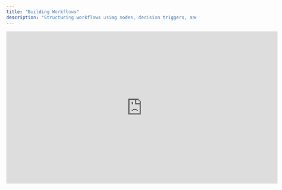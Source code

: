 ```yaml
---
title: "Building Workflows"
description: "Structuring workflows using nodes, decision triggers, and best practices"
---
```


<iframe width="720" height="405" src="https://www.youtube.com/embed/VXcc-rE_3sw?list=PL4Esdvw6Uoe2hhGH996R9_fkN32XqM0C-" title="Workflow builder" frameborder="0" allow="accelerometer; autoplay; clipboard-write; encrypted-media; gyroscope; picture-in-picture; web-share" referrerpolicy="strict-origin-when-cross-origin" allowfullscreen />

## Overview

Building an effective AI-powered workflow in Plura requires structuring nodes, defining logic, and continuously refining interactions. Every workflow begins with a **Start Trigger**, which marks the entry point for all conversations. From there, nodes are connected using **Decision Triggers**, forming a structured conversational path. Additional components, such as **Universal Prompts** and **Global Nodes**, provide overarching guidance to maintain consistency and fluidity throughout the interaction.

A well-structured workflow ensures that the AI operates seamlessly within predefined boundaries, following a logical path while maintaining a natural conversational experience. The process of building workflows involves carefully arranging nodes, defining their behavior, and continuously refining interactions to align with user expectations.

<img
  width="600"
  src="/images/decision-triggers.png"
/>

## Structuring a Workflow

### **Start Trigger**

A **Start Trigger** is essential to initiate any workflow. It is the first step in defining the workflow structure and must be connected to the first active node. The Start Trigger determines how and when the AI engages with users, ensuring a clear beginning to the conversation.

<img
  width="400"
  src="/images/start-trigger.png"
/>

- Every workflow begins with a **Start Trigger** node, which must be connected to the first functional node.
- The AI follows a structured path from this initial node based on **Decision Triggers** and **Stay Conditions**.

### **Connecting Nodes**

To build an interactive conversation workflow, nodes must be connected through **Decision Triggers**. These triggers act as logical gates, determining when and how the AI transitions from one node to another.

- Nodes must be linked through **Decision Triggers**, which determine when and how the workflow progresses.
- Multiple Decision Triggers can branch out from a single node, allowing dynamic conversation handling.
- **Stay Conditions** within nodes ensure that the AI remains within a node until necessary criteria are met before transitioning.

### **Role of Universal Prompts & Global Nodes**

Both **Universal Prompts** and **Global Nodes** enhance the AI’s flexibility by ensuring consistent messaging and accessibility across all workflow stages.

- **Universal Prompts** provide system-wide guidance, ensuring consistent tone, response handling, and compliance.
- **Global Nodes** serve as universally accessible nodes that can be triggered at any point in the conversation.

## **Testing & Refining With the Test Bench**

<iframe width="720" height="405" src="https://www.youtube.com/embed/6RmbqCJkq2Q?list=PL4Esdvw6Uoe2hhGH996R9_fkN32XqM0C-" title="Testing Your Nodes" frameborder="0" allow="accelerometer; autoplay; clipboard-write; encrypted-media; gyroscope; picture-in-picture; web-share" referrerpolicy="strict-origin-when-cross-origin" allowfullscreen />

### **Overview of the Test Bench**

The **Test Bench** is a vital tool for validating workflow functionality by simulating AI interactions through **chat or voice calls**. It allows developers to analyze AI decision-making and response accuracy in real-time. Testing workflows before deployment ensures they perform as expected and handle diverse user interactions effectively.

<img
  width="300"
  src="/images/test-bench.png"
/>

- Observe **which node is currently active**.
- Track **decision-making processes**, including when and why the AI moved to a different node.
- View AI reasoning for **Decision Triggers, Stay Conditions, and generated responses**.

<img
  width="600"
  src="/images/test-bench-chat-2.png"
/>

### **Fine-Tuning AI Behavior**

One of the most powerful features of the Test Bench is **Fine-Tuning**, which allows users to correct AI decision-making errors and refine behavior. If the AI makes an incorrect decision, it can be adjusted and retrained based on real interactions.

- **Condition evaluation** – If the AI incorrectly determines that a condition is met or unmet.
- **Decision Trigger selection** – If the AI chooses the wrong path based on user input.
- **Response accuracy** – If the AI provides an inappropriate or incorrect response.

<img
  width="550"
  src="/images/fine-tune.png"
/>

Fine-Tuning adjustments are stored within the **Behavior Refinement** section of the node, ensuring ongoing improvements based on real interactions. This iterative process ensures that the AI continually learns and improves over time.

## **Accelerating Node Creation With the Node Wizard**

<iframe width="720" height="405" src="https://www.youtube.com/embed/JQZiv5ONrUU?list=PL4Esdvw6Uoe2hhGH996R9_fkN32XqM0C-" title="Node Wizard" frameborder="0" allow="accelerometer; autoplay; clipboard-write; encrypted-media; gyroscope; picture-in-picture; web-share" referrerpolicy="strict-origin-when-cross-origin" allowfullscreen />

The **Node Wizard** simplifies the node-building process by automatically generating configurations based on minimal input. It allows users to quickly create functional nodes without manually configuring each section.

- Quickly set up **Response Prompts**, **Stay Conditions**, **Data Extraction**, and **Node Naming**.
- Generate structured logic without manual configuration.
- Further refine the node manually after initial setup.

<img
  width="550"
  src="/images/node-wizard.png"
/>

This tool is particularly useful for **rapid development and iteration**, helping users create functional nodes efficiently before fine-tuning details. By leveraging the Node Wizard, developers can quickly construct complex workflows while maintaining precision and adaptability.

## **Optimizing Performance With Analytics Mode**

<iframe width="720" height="405" src="https://www.youtube.com/embed/CCJyG2oETcY?list=PL4Esdvw6Uoe2hhGH996R9_fkN32XqM0C-" title="Node Analytics Overview" frameborder="0" allow="accelerometer; autoplay; clipboard-write; encrypted-media; gyroscope; picture-in-picture; web-share" referrerpolicy="strict-origin-when-cross-origin" allowfullscreen />

The **Analytics Mode** provides **real-world data insights** into workflow performance, helping users refine nodes for efficiency and effectiveness. With **data-driven analysis**, users can adjust their workflows to enhance success rates and overall AI performance.

- **User engagement per node** – The number of users who interacted with a particular node.
- **Success rates** – The percentage of users who successfully moved through the node.
- **Average time spent per node** – Insights into conversational bottlenecks and inefficiencies.

<img
  width="400"
  src="/images/analytics.png"
/>

By leveraging analytics, users can identify **problematic areas in the workflow**, such as points of high user drop-off or ineffective decision logic. This data informs prompt and condition adjustments, optimizing AI-driven interactions for better conversion rates and user experience. Adjusting node prompts, refining decision triggers, and improving transition logic based on analytics ensures a seamless conversational workflow that aligns with user expectations.

## **Conclusion**

Building AI workflows involves structured node placement, logical transitions, and continuous iteration using **testing, fine-tuning, and analytics**. By utilizing the **Test Bench, Node Wizard, and Analytics Mode**, users can create, optimize, and refine Plura workflows for maximum efficiency and conversational effectiveness.

Through rigorous testing and refinement, users can craft AI-driven workflows that are both functional and intuitive. The combination of **strategic flow structuring, iterative fine-tuning, and data-backed optimizations** ensures that AI interactions remain seamless, effective, and user-friendly.